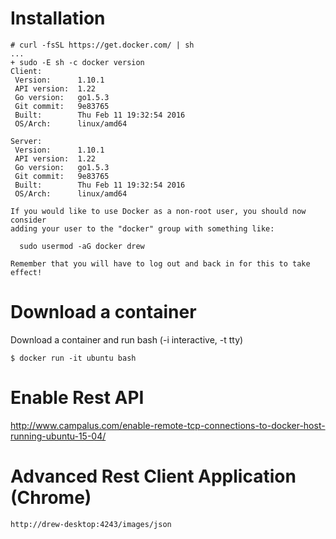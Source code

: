 = Installation =
<pre>
# curl -fsSL https://get.docker.com/ | sh
...
+ sudo -E sh -c docker version
Client:
 Version:      1.10.1
 API version:  1.22
 Go version:   go1.5.3
 Git commit:   9e83765
 Built:        Thu Feb 11 19:32:54 2016
 OS/Arch:      linux/amd64

Server:
 Version:      1.10.1
 API version:  1.22
 Go version:   go1.5.3
 Git commit:   9e83765
 Built:        Thu Feb 11 19:32:54 2016
 OS/Arch:      linux/amd64

If you would like to use Docker as a non-root user, you should now consider
adding your user to the "docker" group with something like:

  sudo usermod -aG docker drew

Remember that you will have to log out and back in for this to take effect!
</pre>

= Download a container =
Download a container and run bash (-i interactive, -t tty)
<pre>
$ docker run -it ubuntu bash
</pre>

= Enable Rest API =
http://www.campalus.com/enable-remote-tcp-connections-to-docker-host-running-ubuntu-15-04/

= Advanced Rest Client Application (Chrome) =
<pre>
http://drew-desktop:4243/images/json
</pre>